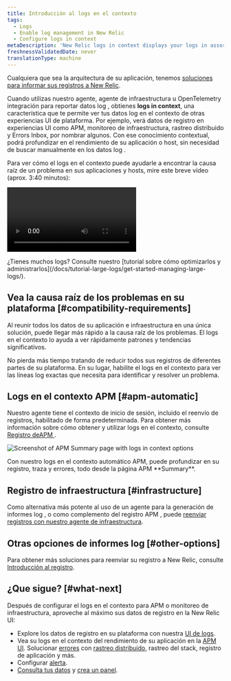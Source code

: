 ```yaml
---
title: Introducción al logs en el contexto
tags:
  - Logs
  - Enable log management in New Relic
  - Configure logs in context
metaDescription: 'New Relic logs in context displays your logs in assorted New Relic experiences, helping you more easily correlate and troubleshoot issues.'
freshnessValidatedDate: never
translationType: machine
---
```



Cualquiera que sea la arquitectura de su aplicación, tenemos [soluciones para informar sus registros a New Relic](/docs/logs/get-started/get-started-log-management#integrate-logs).

Cuando utilizas nuestro <InlinePopover type="apm"/>agente, agente de infraestructura u OpenTelemetry integración para reportar datos log , obtienes <DNT>**logs in context**</DNT>, una característica que te permite ver tus datos log en el contexto de otras experiencias UI de plataforma. Por ejemplo, verá datos de registro en experiencias UI como APM, monitoreo de infraestructura, rastreo distribuido y Errors Inbox, por nombrar algunos. Con ese conocimiento contextual, podrá profundizar en el rendimiento de su aplicación o host, sin necesidad de buscar manualmente en los datos log .

Para ver cómo el logs en el contexto puede ayudarle a encontrar la causa raíz de un problema en sus aplicaciones y hosts, mire este breve vídeo (aprox. 3:40 minutos):

<Video
  id="Vgae-GrlZWg"
  type="youtube"
/>

<Callout variant="tip">
  ¿Tienes muchos logs? Consulte nuestro [tutorial sobre cómo optimizarlos y administrarlos](/docs/tutorial-large-logs/get-started-managing-large-logs/).
</Callout>

## Vea la causa raíz de los problemas en su plataforma [#compatibility-requirements]

Al reunir todos los datos de su aplicación e infraestructura en una única solución, puede llegar más rápido a la causa raíz de los problemas. El logs en el contexto lo ayuda a ver rápidamente patrones y tendencias significativos.

No pierda más tiempo tratando de reducir todos sus registros de diferentes partes de su plataforma. En su lugar, habilite el logs en el contexto para ver las líneas log exactas que necesita para identificar y resolver un problema.

## Logs en el contexto APM [#apm-automatic]

Nuestro <InlinePopover type="apm"/>agente tiene el contexto de inicio de sesión, incluido el reenvío de registros, habilitado de forma predeterminada. Para obtener más información sobre cómo obtener y utilizar <InlinePopover type="apm"/>logs en el contexto, consulte [Registro deAPM ](/docs/apm/new-relic-apm/getting-started/get-started-logs-context).

<img
  title="APM logs in context UI options"
  alt="Screenshot of APM Summary page with logs in context options"
  src={logsApmLogsinContextinUi}
/>

<figcaption>
  Con nuestro logs en el contexto automático APM, puede profundizar en su registro, traza y errores, todo desde la página APM <DNT>**Summary**</DNT>.
</figcaption>

## Registro de infraestructura [#infrastructure]

Como alternativa más potente al uso de un <InlinePopover type="apm"/>agente para la generación de informes log , o como complemento del registro APM , puede [reenviar registros con nuestro agente de infraestructura](/docs/logs/forward-logs/forward-your-logs-using-infrastructure-agent).

## Otras opciones de informes log [#other-options]

Para obtener más soluciones para reenviar su registro a New Relic, consulte [Introducción al registro](/docs/logs/get-started/get-started-log-management#integrate-logs).

<InstallFeedback/>

## ¿Que sigue? [#what-next]

Después de configurar el logs en el contexto para APM o monitoreo de infraestructura, aproveche al máximo sus datos de registro en la New Relic UI:

* Explore los datos de registro en su plataforma con nuestra [UI de logs](/docs/logs/log-management/ui-data/use-logs-ui).
* Vea su logs en el contexto del rendimiento de su aplicación en la [APM UI](/docs/logs/log-management/ui-data/use-logs-ui/#links). Solucionar [errores](/docs/apm/apm-ui-pages/error-analytics/errors-page-find-fix-verify-problems/) con [rastreo distribuido](/docs/apm/distributed-tracing/ui-data/understand-use-distributed-tracing-data), rastreo del stack, registro de aplicación y más.
* Configurar [alerta](/docs/alerts-applied-intelligence/new-relic-alerts/alert-conditions/create-alert-conditions/).
* [Consulta tus datos](/docs/query-your-data/explore-query-data/get-started/introduction-querying-new-relic-data/) y [crea un panel](/docs/query-your-data/explore-query-data/dashboards/introduction-dashboards/).